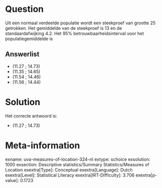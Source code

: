 Question
========

Uit een normaal verdeelde populatie wordt een steekproef van grootte 25
getrokken. Het gemiddelde van de steekproef is 13 en de
standaardafwijking 4.2. Het 95% betrouwbaarheidsinterval voor het
populatiegemiddelde is

Answerlist
----------

* (11.27 ; 14.73)
* (11.35 ; 14.65)
* (11.54 ; 14.46)
* (11.56 ; 14.44)

Solution
========

Het correcte antwoord is: 

* (11.27 ; 14.73)

Meta-information
================
exname: uva-measures-of-location-324-nl
extype: schoice
exsolution: 1000
exsection: Descriptive statistics/Summary Statistics/Measures of Location
exextra[Type]: Conceptual
exextra[Language]: Dutch
exextra[Level]: Statistical Literacy
exextra[IRT-Difficulty]: 3.706
exextra[p-value]: 0.1723
